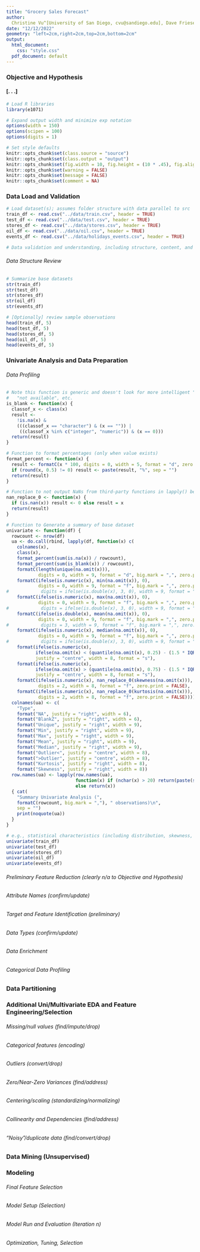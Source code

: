 ```yaml
---
title: "Grocery Sales Forecast"
author:
  Christine Vu^[University of San Diego, cvu@sandiego.edu], Dave Friesen^[University of San Diego, dfriesen@sandiego.edu]
date: "12/12/2022"
geometry: "left=2cm,right=2cm,top=2cm,bottom=2cm"
output:
  html_document:
    css: "style.css"
  pdf_document: default
---
```


<style>
.main-container {
  max-width: 1024px;
}
</style>


### Objective and Hypothesis

#### [. . .]


```r
# Load R libraries
library(e1071)

# Expand output width and minimize exp notation
options(width = 150)
options(scipen = 100)
options(digits = 1)

# Set style defaults
knitr::opts_chunk$set(class.source = "source")
knitr::opts_chunk$set(class.output = "output")
knitr::opts_chunk$set(fig.width = 10, fig.height = (10 * .45), fig.align = "center")
knitr::opts_chunk$set(warning = FALSE)
knitr::opts_chunk$set(message = FALSE)
knitr::opts_chunk$set(comment = NA)
```

### Data Load and Validation

```r
# Load dataset(s); assumes folder structure with data parallel to src
train_df <- read.csv("../data/train.csv", header = TRUE)
test_df <- read.csv("../data/test.csv", header = TRUE)
stores_df <- read.csv("../data/stores.csv", header = TRUE)
oil_df <- read.csv("../data/oil.csv", header = TRUE)
events_df <- read.csv("../data/holidays_events.csv", header = TRUE)

# Data validation and understanding, including structure, content, and statistical characteristics covered below
```


###### Data Structure Review

```r
# Summarize base datasets
str(train_df)
str(test_df)
str(stores_df)
str(oil_df)
str(events_df)

# [Optionally] review sample observations
head(train_df, 5)
head(test_df, 5)
head(stores_df, 5)
head(oil_df, 5)
head(events_df, 5)
```


### Univariate Analysis and Data Preparation


###### Data Profiling

```r
# Note this function is generic and doesn't look for more intelligent "blank" values like "no record",
#   "not available", etc.
is_blank <- function(x) {
  classof_x <- class(x)
  result <-
    !is.na(x) &
    (((classof_x == "character") & (x == "")) |
     ((classof_x %in% c("integer", "numeric")) & (x == 0)))
  return(result)
}

# Function to format percentages (only when value exists)
format_percent <- function(x) {
  result <- formatC(x * 100, digits = 0, width = 5, format = "d", zero.print = FALSE)
  if (round(x, 0.5) != 0) result <- paste(result, "%", sep = "")
  return(result)  
}

# Function to not output NaNs from third-party functions in lapply() below
nan_replace_0 <- function(x) {
  if (is.nan(x)) result <- 0 else result = x
  return(result)
}

# Function to Generate a summary of base dataset
univariate <- function(df) {
  rowcount <- nrow(df)
  ua <- do.call(rbind, lapply(df, function(x) c(
    colnames(x),
    class(x),
    format_percent(sum(is.na(x)) / rowcount),
    format_percent(sum(is_blank(x)) / rowcount),
    formatC(length(unique(na.omit(x))),
            digits = 0, width = 9, format = "d", big.mark = ",", zero.print = FALSE),
    formatC(ifelse(is.numeric(x), min(na.omit(x)), 0),
            digits = 0, width = 9, format = "f", big.mark = ",", zero.print = FALSE),
#            digits = ifelse(is.double(x), 3, 0), width = 9, format = "f", big.mark = ",", zero.print = FALSE),
    formatC(ifelse(is.numeric(x), max(na.omit(x)), 0),
            digits = 0, width = 9, format = "f", big.mark = ",", zero.print = FALSE),
#            digits = ifelse(is.double(x), 3, 0), width = 9, format = "f", big.mark = ",", zero.print = FALSE),
    formatC(ifelse(is.double(x), mean(na.omit(x)), 0),
            digits = 0, width = 9, format = "f", big.mark = ",", zero.print = FALSE),
#            digits = 3, width = 9, format = "f", big.mark = ",", zero.print = FALSE),
    formatC(ifelse(is.numeric(x), median(na.omit(x)), 0),
            digits = 0, width = 9, format = "f", big.mark = ",", zero.print = FALSE),
#            digits = ifelse(is.double(x), 3, 0), width = 9, format = "f", big.mark = ",", zero.print = FALSE),
    format(ifelse(is.numeric(x),
           ifelse(na.omit(x) < (quantile(na.omit(x), 0.25) - (1.5 * IQR(na.omit(x)))), "Yes", "No"), ""),
           justify = "centre", width = 8, format = "s"),
    format(ifelse(is.numeric(x),
           ifelse(na.omit(x) > (quantile(na.omit(x), 0.75) - (1.5 * IQR(na.omit(x)))), "Yes", "No"), ""),
           justify = "centre", width = 8, format = "s"),
    formatC(ifelse(is.numeric(x), nan_replace_0(skewness(na.omit(x))), 0),
            digits = 2, width = 8, format = "f", zero.print = FALSE),
    formatC(ifelse(is.numeric(x), nan_replace_0(kurtosis(na.omit(x))), 0),
            digits = 2, width = 8, format = "f", zero.print = FALSE))))
  colnames(ua) <- c(
    "Type",
    format("NA", justify = "right", width = 6),
    format("BlankZ", justify = "right", width = 6),
    format("Unique", justify = "right", width = 9),
    format("Min", justify = "right", width = 9),
    format("Max", justify = "right", width = 9),
    format("Mean", justify = "right", width = 9),
    format("Median", justify = "right", width = 9),
    format("Outlier<", justify = "centre", width = 8),
    format(">Outlier", justify = "centre", width = 8),
    format("Kurtosis", justify = "right", width = 8),
    format("Skewness", justify = "right", width = 8))
  row.names(ua) <- lapply(row.names(ua),
                          function(x) if (nchar(x) > 20) return(paste(substr(x, 1, 17), "...", sep = ""))
                          else return(x))
  { cat(
    "Summary Univariate Analysis (",
    formatC(rowcount, big.mark = ","), " observations)\n",
    sep = "")
    print(noquote(ua))
  }
}
```

```r
# e.g., statistical characteristics (including distribution, skewness, outliers)
univariate(train_df)
univariate(test_df)
univariate(stores_df)
univariate(oil_df)
univariate(events_df)
```


###### Preliminary Feature Reduction (clearly n/a to Objective and Hypothesis)


###### Attribute Names (confirm/update)


###### Target and Feature Identification (preliminary)


###### Data Types (confirm/update)


###### Data Enrichment


###### Categorical Data Profiling


### Data Partitioning


### Additional Uni/Multivariate EDA and Feature Engineering/Selection


###### Missing/null values (find/impute/drop)


###### Categorical features (encoding)


###### Outliers (convert/drop)


###### Zero/Near-Zero Variances (find/address)


###### Centering/scaling (standardizing/normalizing)


###### Collinearity and Dependencies (find/address)


###### "Noisy"/duplicate data (find/convert/drop)


### Data Mining (Unsupervised)


### Modeling


###### Final Feature Selection


###### Model Setup (Selection)


###### Model Run and Evaluation (Iteration n)


###### Optimization, Tuning, Selection

